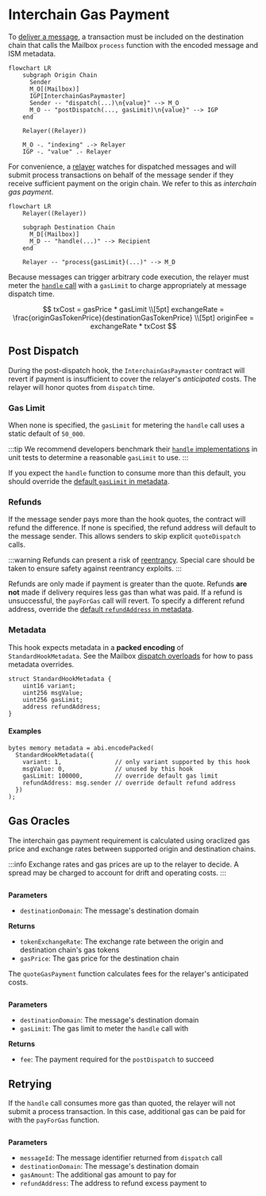 
# Interchain Gas Payment

To [deliver a message](../messaging/receive.mdx), a transaction must be included on the destination chain that calls the Mailbox `process` function with the encoded message and ISM metadata.

```mermaid
flowchart LR
    subgraph Origin Chain
      Sender
      M_O[(Mailbox)]
      IGP[InterchainGasPaymaster]
      Sender -- "dispatch(...)\n{value}" --> M_O
      M_O -- "postDispatch(..., gasLimit)\n{value}" --> IGP
    end

    Relayer((Relayer))

    M_O -. "indexing" .-> Relayer
    IGP -. "value" .- Relayer
```

For convenience, a [relayer](../../operate/relayer/run-relayer.mdx) watches for dispatched messages and will submit process transactions on behalf of the message sender if they receive sufficient payment on the origin chain. We refer to this as *interchain gas payment*.

```mermaid
flowchart LR
    Relayer((Relayer))

    subgraph Destination Chain
      M_D[(Mailbox)]
      M_D -- "handle(...)" --> Recipient
    end

    Relayer -- "process{gasLimit}(...)" --> M_D
```

Because messages can trigger arbitrary code execution, the relayer must meter the [`handle` call](../messaging/receive.mdx#handle) with a `gasLimit` to charge appropriately at message dispatch time.

$$
txCost = gasPrice * gasLimit
\\[5pt]
exchangeRate = \frac{originGasTokenPrice}{destinationGasTokenPrice}
\\[5pt]
originFee = exchangeRate * txCost
$$

## Post Dispatch

During the post-dispatch hook, the `InterchainGasPaymaster` contract will revert if payment is insufficient to cover the relayer's *anticipated* costs. The relayer will honor quotes from `dispatch` time.

### Gas Limit

When none is specified, the `gasLimit` for metering the `handle` call uses a static default of `50_000`.

:::tip
We recommend developers benchmark their [`handle` implementations](../messaging/receive.mdx#handle) in unit tests to determine a reasonable `gasLimit` to use.
:::

If you expect the `handle` function to consume more than this default, you should override the [default `gasLimit` in metadata](#metadata).

### Refunds

If the message sender pays more than the hook quotes, the contract will refund the difference. If none is specified, the refund address will default to the message sender. This allows senders to skip explicit `quoteDispatch` calls.

:::warning
Refunds can present a risk of [reentrancy](https://www.certik.com/resources/blog/3K7ZUAKpOr1GW75J2i0VHh-what-is-a-reentracy-attack). Special care should be taken to ensure safety against reentrancy exploits.
:::

Refunds are only made if payment is greater than the quote. Refunds **are not** made if delivery requires less gas than what was paid. If a refund is unsuccessful, the `payForGas` call will revert. To specify a different refund address, override the [default `refundAddress` in metadata](#metadata).

### Metadata

This hook expects metadata in a **packed encoding** of `StandardHookMetadata`. See the Mailbox [dispatch overloads](../messaging/send.mdx#overriding-default-hook-metadata) for how to pass metadata overrides.

<Tabs groupId="lang">
<TabItem value="sol" label="Solidity">

```solidity
struct StandardHookMetadata {
    uint16 variant;
    uint256 msgValue;
    uint256 gasLimit;
    address refundAddress;
}
```

#### Examples

```solidity
bytes memory metadata = abi.encodePacked(
  StandardHookMetadata({
    variant: 1,               // only variant supported by this hook
    msgValue: 0,              // unused by this hook
    gasLimit: 100000,         // override default gas limit
    refundAddress: msg.sender // override default refund address
  })
);
```

</TabItem>
</Tabs>

## Gas Oracles

The interchain gas payment requirement is calculated using oraclized gas price and exchange rates between supported origin and destination chains.

:::info
Exchange rates and gas prices are up to the relayer to decide. A spread may be charged to account for drift and operating costs.
:::

<Tabs groupId="lang">
<TabItem value="sol" label="Solidity">

```solidity file=<rootDir>/node_modules/@hyperlane-xyz/core/contracts/hooks/igp/InterchainGasPaymaster.sol#L220-L240
```

**Parameters**

- `destinationDomain`: The message's destination domain

**Returns**
- `tokenExchangeRate`: The exchange rate between the origin and destination chain's gas tokens
- `gasPrice`: The gas price for the destination chain

</TabItem>
</Tabs>

 The `quoteGasPayment` function calculates fees for the relayer's anticipated costs.

<Tabs groupId="lang">
<TabItem value="sol" label="Solidity">

```solidity file=<rootDir>/node_modules/@hyperlane-xyz/core/contracts/hooks/igp/InterchainGasPaymaster.sol#L194-L210
```

**Parameters**
- `destinationDomain`: The message's destination domain
- `gasLimit`: The gas limit to meter the `handle` call with

**Returns**
- `fee`: The payment required for the `postDispatch` to succeed

</TabItem>
</Tabs>

## Retrying

If the `handle` call consumes more gas than quoted, the relayer will not submit a process transaction. In this case, additional gas can be paid for with the `payForGas` function.

<Tabs groupId="lang">
<TabItem value="sol" label="Solidity">

```solidity file=<rootDir>/node_modules/@hyperlane-xyz/core/contracts/interfaces/IInterchainGasPaymaster.sol#L24-L29
```

**Parameters**
- `messageId`: The message identifier returned from `dispatch` call
- `destinationDomain`: The message's destination domain
- `gasAmount`: The additional gas amount to pay for
- `refundAddress`: The address to refund excess payment to

</TabItem>
</Tabs>
